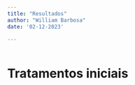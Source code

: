 ```yaml
---
title: "Resultados"
author: "William Barbosa"
date: '02-12-2023'

---
```

```r
```

# Tratamentos iniciais
